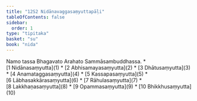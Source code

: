 ```yaml
---
title: "12S2 Nidānavaggasaṃyuttapāḷi"
tableOfContents: false
sidebar:
  order: 1
type: "tipitaka"
basket: "su"
book: "nida"
---
```


<Paragraph number="1" type="center" book="nida">
Namo tassa Bhagavato Arahato Sammāsambuddhassa.

</Paragraph>

<TableOfContents book="nida" section="12">
* [1 Nidānasaṃyutta](1)
* [2 Abhisamayasaṃyutta](2)
* [3 Dhātusaṃyutta](3)
* [4 Anamataggasaṃyutta](4)
* [5 Kassapasaṃyutta](5)
* [6 Lābhasakkārasaṃyutta](6)
* [7 Rāhulasaṃyutta](7)
* [8 Lakkhaṇasaṃyutta](8)
* [9 Opammasaṃyutta](9)
* [10 Bhikkhusaṃyutta](10)
</TableOfContents>
